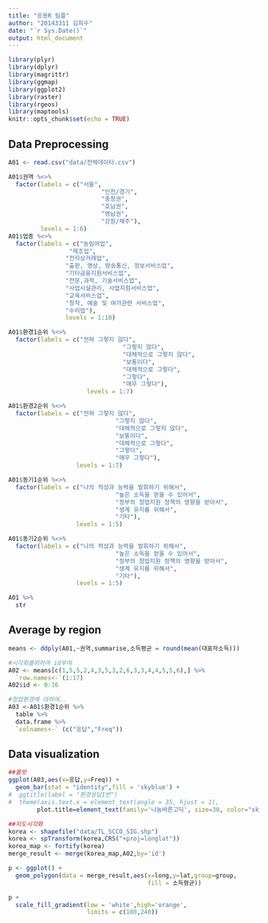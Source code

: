 ```yaml
---
title: "응용R 팀플"
author: "20143311 김희수"
date: "`r Sys.Date()`"
output: html_document
---
```


```r
library(plyr)
library(dplyr)
library(magrittr)
library(ggmap)
library(ggplot2)
library(raster)
library(rgeos)
library(maptools)
knitr::opts_chunk$set(echo = TRUE)
```

## Data Preprocessing

```r

A01 <- read.csv("data/전체데이터.csv")

A01$권역 %<>%
  factor(labels = c("서울",
                          "인천/경기",
                          "충청권",
                          "호남권",
                          "영남권",
                          "강원/제주"),
         levels = 1:6)
A01$업종 %<>%
  factor(labels = c("농림어업",
                 "제조업",
                "전자상거래업",
                "출판, 영상, 방송통신, 정보서비스업",
                "기타금융지원서비스업",
                "전문,과학, 기술서비스업",
                "사업시설관리, 사업지원서비스업",
                "교육서비스업",
                "창작, 예술 및 여가관련 서비스업",
                "수리업"),
                levels = 1:10)

A01$환경1순위 %<>%
  factor(labels = c("전혀 그렇지 않다",
                                "그렇지 않다",
                                "대체적으로 그렇지 않다",
                                "보통이다",
                                "대체적으로 그렇다",
                                "그렇다",
                                "매우 그렇다"),
                      levels = 1:7)

A01$환경2순위 %<>%
  factor(labels = c("전혀 그렇지 않다",
                              "그렇지 않다",
                              "대체적으로 그렇지 않다",
                              "보통이다",
                              "대체적으로 그렇다",
                              "그렇다",
                              "매우 그렇다"),
                   levels = 1:7)

A01$동기1순위 %<>%
  factor(labels = c("나의 적성과 능력을 발휘하기 위해서",
                              "높은 소득을 얻을 수 있어서",
                              "정부의 창업지원 정책의 영향을 받아서",
                              "생계 유지를 위해서",
                              "기타"),
                   levels = 1:5)

A01$동기2순위 %<>% 
  factor(labels = c("나의 적성과 능력을 발휘하기 위해서",
                              "높은 소득을 얻을 수 있어서",
                              "정부의 창업지원 정책의 영향을 받아서",
                              "생계 유지를 위해서",
                              "기타"),
                   levels = 1:5)

A01 %>%
  str
```

## Average by region 

```r
means <- ddply(A01,~권역,summarise,소득평균 = round(mean(대표자소득)))

#시각화를위하여 id부여
A02 <- means[c(1,5,5,2,4,3,5,3,2,6,3,3,4,4,5,5,6),] %>%
  `row.names<-`(1:17) 
A02$id <- 0:16

#창업환경에 대하여..
A03 <-A01$환경1순위 %>%
  table %>%
  data.frame %>%
  `colnames<-` (c("응답","Freq"))


```

## Data visualization

```r
##플랏
ggplot(A03,aes(x=응답,y=Freq)) +
  geom_bar(stat = "identity",fill = 'skyblue') +
#  ggtitle(label = "환경응답1번") 
#  theme(axis.text.x = element_text(angle = 35, hjust = 1),
        plot.title=element_text(family='나눔바른고딕', size=30, color="skyblue"))

##지도시각화
korea <- shapefile("data/TL_SCCO_SIG.shp")
korea <- spTransform(korea,CRS("+proj=longlat"))
korea_map <- fortify(korea)
merge_result <- merge(korea_map,A02,by='id')

p <- ggplot() +
  geom_polygon(data = merge_result,aes(x=long,y=lat,group=group,
                                       fill = 소득평균))

p + 
  scale_fill_gradient(low = 'white',high='orange',
                      limits = c(180,240))

```

